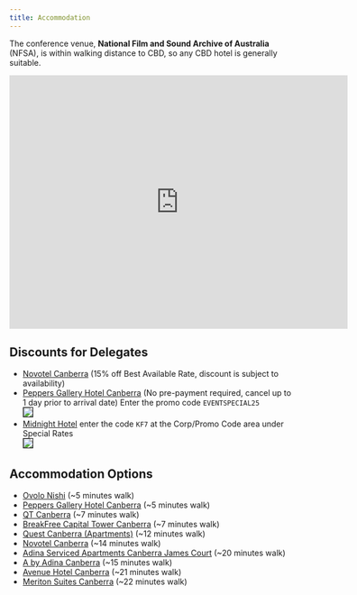 ```yaml
---
title: Accommodation
---
```


The conference venue, **National Film and Sound Archive of Australia** (NFSA), is within walking distance to CBD, so any CBD hotel is generally suitable.

<iframe src="https://www.google.com/maps/embed?pb=!1m18!1m12!1m3!1d6513.833971568854!2d149.118880076434!3d-35.283190172718356!2m3!1f0!2f0!3f0!3m2!1i1024!2i768!4f13.1!3m3!1m2!1s0x6b164d413ae340f9%3A0x1c7341ae4d3e2e31!2sNational%20Film%20and%20Sound%20Archive%20of%20Australia%20(NFSA)!5e0!3m2!1sen!2sau!4v1744955618889!5m2!1sen!2sau" width="600" height="450" style="border:0;" allowfullscreen="" loading="lazy" referrerpolicy="no-referrer-when-downgrade"></iframe>

## Discounts for Delegates 


- [Novotel Canberra](https://all.accor.com/ssr/app/accor/rates/2796/index.en.shtml?dateIn=2025-11-24&nights=4&compositions=1&stayplus=false&snu=false&accessibleRooms=false&hideWDR=false&productCode=null&hideHotelDetails=false) (15% off Best Available Rate, discount is subject to availability)
- [Peppers Gallery Hotel Canberra](https://all.accor.com/a/en.html) (No pre-payment required, cancel up to 1 day prior to arrival date) Enter the promo code `EVENTSPECIAL25`<br> ![](/images/hotel-discount.png){style="border: 1px solid black;"}
- [Midnight Hotel](https://www.marriott.com/en-us/hotels/cbrak-midnight-hotel-autograph-collection/overview/?scid=cf432f1f-54d2-411a-89ce-225188630324) enter the code `KF7` at the Corp/Promo Code area under Special Rates<br> ![](/images/Discount Code - Screenshot Help .png){style="border: 1px solid black;"}

## Accommodation Options


- [Ovolo Nishi](https://ovolohotels.com/ovolo/nishi/) [<i class="far fa-star"></i><i class="far fa-star"></i><i class="far fa-star"></i><i class="far fa-star"></i><i class="far fa-star"></i>]{style="color:#d98b19;"} (~5 minutes walk)
- [Peppers Gallery Hotel Canberra](https://all.accor.com/hotel/B3T5/index.en.shtml)  [<i class="far fa-star"></i><i class="far fa-star"></i><i class="far fa-star"></i><i class="far fa-star"></i>]{style="color:#fdb73e;"} (~5 minutes walk)
- [QT Canberra](https://www.qthotels.com/canberra)   [<i class="far fa-star"></i><i class="far fa-star"></i><i class="far fa-star"></i><i class="far fa-star"></i>]{style="color:#fdb73e;"} (~7 minutes walk)
- [BreakFree Capital Tower Canberra](https://all.accor.com/hotel/B3I4/index.en.shtml)   [<i class="far fa-star"></i><i class="far fa-star"></i><i class="far fa-star"></i><i class="far fa-star"></i>]{style="color:#fdb73e;"} (~7 minutes walk)
- [Quest Canberra (Apartments)](https://www.questapartments.com.au/properties/act/canberra/quest-canberra) [<i class="far fa-star"></i><i class="far fa-star"></i><i class="far fa-star"></i><i class="far fa-star"></i>]{style="color:#fdb73e;"} (~12 minutes walk)
- [Novotel Canberra](https://all.accor.com/hotel/2796/index.en.shtml) [<i class="far fa-star"></i><i class="far fa-star"></i><i class="far fa-star"></i><i class="far fa-star"></i>]{style="color:#fdb73e;"} (~14 minutes walk)
- [Adina Serviced Apartments Canberra James Court](https://www.adinahotels.com/en/serviced-apartments/canberra-james-court) [<i class="far fa-star"></i><i class="far fa-star"></i><i class="far fa-star"></i><i class="far fa-star"></i>]{style="color:#fdb73e;"} (~20 minutes walk)
- [A by Adina Canberra](https://reservations.abyadina.com/?adult=2&arrive=2025-11-24&chain=14687&child=0&config=meta&currency=AUD&depart=2025-11-28&dsclid=69413572027887616&filter=META&hotel=31228&level=hotel&locale=en-US&productcurrency=AUD&rooms=1&src=goog&theme=ABASBE&utm_campaign=google-hpa-31228&utm_content=mapresults_24-11-2025_4_31228_AU_desktop_unknown_22335507826_unknown_standard&utm_medium=channel_connect&utm_source=google-hpa)  (~15 minutes walk)
- [Avenue Hotel Canberra](https://avenuehotel.com.au/) [<i class="far fa-star"></i><i class="far fa-star"></i><i class="far fa-star"></i><i class="far fa-star"></i><i class="far fa-star"></i>]{style="color:#d98b19;"} (~21 minutes walk)
- [Meriton Suites Canberra](https://be.synxis.com/?adult=2&arrive=2025-11-24&chain=12196&child=0&config=meta&currency=AUD&depart=2025-11-28&dsclid=69413605124362240&filter=META&gclid=Cj0KCQjwzYLABhD4ARIsALySuCQRYvfqFI9MVDYHj4Mx_XEub2NmDmRwXbiZfPcQjD_vBLXREkkgH1oaAouxEALw_wcB&hotel=40899&level=hotel&locale=en-US&productcurrency=AUD&rooms=1&src=goog&start=availresults&utm_campaign=google-hpa-40899&utm_content=mapresults_24-11-2025_4_40899_AU_desktop_unknown_21058686159_unknown_standard&utm_medium=channel_connect&utm_source=google-hpa) [<i class="far fa-star"></i><i class="far fa-star"></i><i class="far fa-star"></i><i class="far fa-star"></i><i class="far fa-star"></i>]{style="color:#d98b19;"}  (~22 minutes walk)
